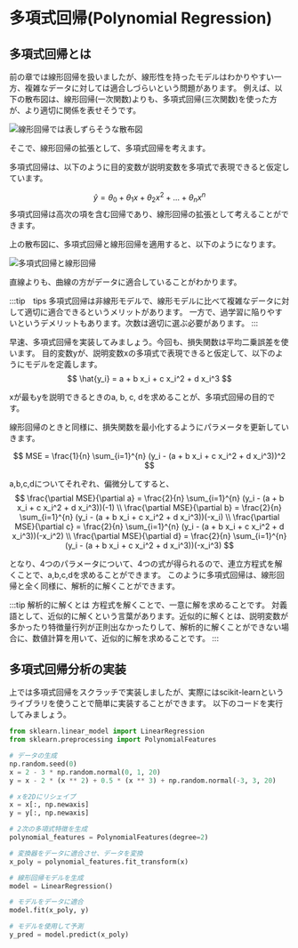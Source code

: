 
# 多項式回帰(Polynomial Regression)

## 多項式回帰とは

前の章では線形回帰を扱いましたが、線形性を持ったモデルはわかりやすい一方、複雑なデータに対しては適合しづらいという問題があります。
例えば、以下の散布図は、線形回帰(一次関数)よりも、多項式回帰(三次関数)を使った方が、より適切に関係を表せそうです。

![線形回帰では表しずらそうな散布図](../../../static/img/graph-pics/multi_dim_graph_1.png)

そこで、線形回帰の拡張として、多項式回帰を考えます。

多項式回帰は、以下のように目的変数が説明変数を多項式で表現できると仮定しています。

$$
\hat{y} = θ_0 + θ_1 x + θ_2 x^2 + ... + θ_n x^n
$$
多項式回帰は高次の項を含む回帰であり、線形回帰の拡張として考えることができます。

上の散布図に、多項式回帰と線形回帰を適用すると、以下のようになります。

![多項式回帰と線形回帰](../../../static/img/graph-pics/multi_dim_graph_2.png)

直線よりも、曲線の方がデータに適合していることがわかります。

:::tip　tips
多項式回帰は非線形モデルで、線形モデルに比べて複雑なデータに対して適切に適合できるというメリットがあります。
一方で、過学習に陥りやすいというデメリットもあります。次数は適切に選ぶ必要があります。
:::

<LikeLine props="多項式回帰の一般形" />

早速、多項式回帰を実装してみましょう。今回も、損失関数は平均二乗誤差を使います。
目的変数yが、説明変数xの多項式で表現できると仮定して、以下のようにモデルを定義します。
$$
\hat{y_i} = a + b x_i + c x_i^2 + d x_i^3
$$

xが最もyを説明できるときのa, b, c, dを求めることが、多項式回帰の目的です。

線形回帰のときと同様に、損失関数を最小化するようにパラメータを更新していきます。

$$
MSE = \frac{1}{n} \sum_{i=1}^{n} (y_i - (a + b x_i + c x_i^2 + d x_i^3))^2
$$

a,b,c,dについてそれぞれ、偏微分してすると、
$$
\frac{\partial MSE}{\partial a} = \frac{2}{n} \sum_{i=1}^{n} (y_i - (a + b x_i + c x_i^2 + d x_i^3))(-1) \\
\frac{\partial MSE}{\partial b} = \frac{2}{n} \sum_{i=1}^{n} (y_i - (a + b x_i + c x_i^2 + d x_i^3))(-x_i) \\
\frac{\partial MSE}{\partial c} = \frac{2}{n} \sum_{i=1}^{n} (y_i - (a + b x_i + c x_i^2 + d x_i^3))(-x_i^2) \\
\frac{\partial MSE}{\partial d} = \frac{2}{n} \sum_{i=1}^{n} (y_i - (a + b x_i + c x_i^2 + d x_i^3))(-x_i^3)
$$

となり、4つのパラメータについて、4つの式が得られるので、連立方程式を解くことで、a,b,c,dを求めることができます。
このように多項式回帰は、線形回帰と全く同様に、解析的に解くことができます。

:::tip 解析的に解くとは
方程式を解くことで、一意に解を求めることです。
対義語として、近似的に解くという言葉があります。近似的に解くとは、説明変数が多かったり特徴量行列が正則出なかったりして、解析的に解くことができない場合に、数値計算を用いて、近似的に解を求めることです。
:::

## 多項式回帰分析の実装
上では多項式回帰をスクラッチで実装しましたが、実際にはscikit-learnというライブラリを使うことで簡単に実装することができます。
以下のコードを実行してみましょう。

```python
from sklearn.linear_model import LinearRegression
from sklearn.preprocessing import PolynomialFeatures

# データの生成
np.random.seed(0)
x = 2 - 3 * np.random.normal(0, 1, 20)
y = x - 2 * (x ** 2) + 0.5 * (x ** 3) + np.random.normal(-3, 3, 20)

# xを2Dにリシェイプ
x = x[:, np.newaxis]
y = y[:, np.newaxis]

# 2次の多項式特徴を生成
polynomial_features = PolynomialFeatures(degree=2)

# 変換器をデータに適合させ、データを変換
x_poly = polynomial_features.fit_transform(x)

# 線形回帰モデルを生成
model = LinearRegression()

# モデルをデータに適合
model.fit(x_poly, y)

# モデルを使用して予測
y_pred = model.predict(x_poly)

```
